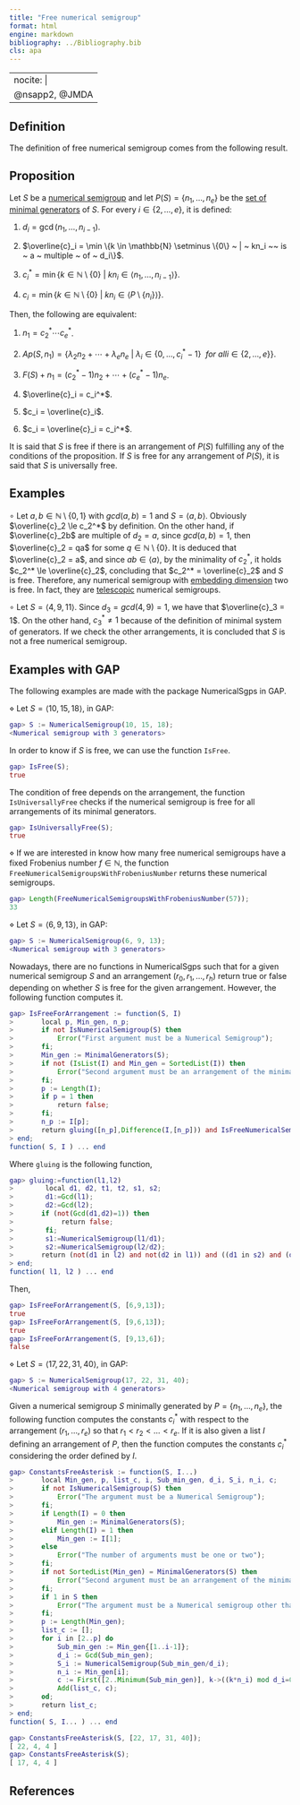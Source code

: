 ```yaml
---
title: "Free numerical semigroup"
format: html
engine: markdown
bibliography: ../Bibliography.bib
cls: apa
---
```


---
nocite: |
  @nsapp2, @JMDA
---

## Definition

The definition of free numerical semigroup comes from the following result.

::: {.callout-note appearance="minimal"}
## Proposition

Let $S$ be a [numerical semigroup](../Basic-concepts/Numerical-semigroup.qmd) and let $P(S) = \{n_1, \ldots, n_e\}$ be the [set of minimal generators](../Basic-concepts/Minimal-set-of-generators.qmd) of $S$. For every $i \in \{2, \ldots, e\}$, it is defined:

1)  $d_i = \gcd(n_1, \ldots, n_{i-1})$.

2)  $\overline{c}_i = \min \{k \in \mathbb{N} \setminus \{0\} ~ | ~ kn_i ~~ is ~ a ~ multiple ~ of ~ d_i\}$.

3)  $c_i^* = \min \{k \in \mathbb{N} \setminus \{0\} ~ | ~ kn_i \in \langle n_1, \ldots, n_{i-1} \rangle\}$.

4)  $c_i = \min \{k \in \mathbb{N} \setminus \{0\} ~ | ~ kn_i \in \langle P \setminus \{n_i\} \rangle\}$.

Then, the following are equivalent:

1)  $n_1 = c_2^* \cdots c_e^*$.

2)  $Ap(S, n_1) = \{\lambda_2n_2 + \cdots + \lambda_e n_e ~ | ~ \lambda_i \in \{0, \ldots, c_i^* - 1 \} ~~ for ~ all i \in \{2, \ldots, e\}\}$.

3)  $F(S) + n_1 = (c_2^* - 1)n_2 + \cdots + (c_e^* - 1)n_e$.

4)  $\overline{c}_i = c_i^*$.

5)  $c_i = \overline{c}_i$.

6)  $c_i = \overline{c}_i = c_i^*$.
:::

It is said that $S$ is free if there is an arrangement of $P(S)$ fulfilling any of the conditions of the proposition. If $S$ is free for any arrangement of $P(S)$, it is said that $S$ is universally free.

## Examples

$\circ$ Let $a,b \in \mathbb{N} \setminus \{0, 1\}$ with $gcd(a,b) = 1$ and $S = \langle a,b \rangle$. Obviously $\overline{c}_2 \le c_2^*$ by definition. On the other hand, if $\overline{c}_2b$ are multiple of $d_2 = a$, since $gcd(a,b) = 1$, then $\overline{c}_2 = qa$ for some $q \in \mathbb{N} \setminus \{0\}$. It is deduced that $\overline{c}_2 = a$, and since $ab \in \langle a \rangle$, by the minimality of $c_2^*$, it holds $c_2^* \le \overline{c}_2$, concluding that $c_2^* = \overline{c}_2$ and $S$ is free. Therefore, any numerical semigroup with [embedding dimension](../Basic-concepts/Embedding-dimension.qmd) two is free. In fact, they are [telescopic](NS-telescopic.qmd) numerical semigroups.

$\circ$ Let $S = \langle 4, 9, 11 \rangle$. Since $d_3 = gcd(4, 9) = 1$, we have that $\overline{c}_3 = 1$. On the other hand, $c_3^* \ne 1$ because of the definition of minimal system of generators. If we check the other arrangements, it is concluded that $S$ is not a free numerical semigroup.

## Examples with GAP

The following examples are made with the package NumericalSgps in GAP.

$\diamond$ Let $S = \langle 10, 15, 18 \rangle$, in GAP:

``` gap
gap> S := NumericalSemigroup(10, 15, 18);
<Numerical semigroup with 3 generators>
```

In order to know if $S$ is free, we can use the function `IsFree`.

``` gap
gap> IsFree(S);
true
```

The condition of free depends on the arrangement, the function `IsUniversallyFree` checks if the numerical semigroup is free for all arrangements of its minimal generators.

``` gap
gap> IsUniversallyFree(S);
true
```

$\diamond$ If we are interested in know how many free numerical semigroups have a fixed Frobenius number $f \in \mathbb{N}$, the function `FreeNumericalSemigroupsWithFrobeniusNumber` returns these numerical semigroups.

``` gap
gap> Length(FreeNumericalSemigroupsWithFrobeniusNumber(57));
33
```

$\diamond$ Let $S = \langle 6, 9, 13 \rangle$, in GAP:

``` gap
gap> S := NumericalSemigroup(6, 9, 13);
<Numerical semigroup with 3 generators>
```

Nowadays, there are no functions in NumericalSgps such that for a given numerical semigroup $S$ and an arrangement $(r_0, r_1, \ldots, r_h)$ return true or false depending on whether $S$ is free for the given arrangement. However, the following function computes it.

``` gap
gap> IsFreeForArrangement := function(S, I)
>       local p, Min_gen, n_p;
>       if not IsNumericalSemigroup(S) then
>           Error("First argument must be a Numerical Semigroup");
>       fi;
>       Min_gen := MinimalGenerators(S);
>       if not (IsList(I) and Min_gen = SortedList(I)) then
>           Error("Second argument must be an arrangement of the minimal system of generators of the first argument");
>       fi;
>       p := Length(I);
>       if p = 1 then 
>           return false; 
>       fi;
>       n_p := I[p];
>       return gluing([n_p],Difference(I,[n_p])) and IsFreeNumericalSemigroup(NumericalSemigroup(Difference(I,[n_p])/Gcd(Difference(I,[n_p]))));
> end;
function( S, I ) ... end
```

Where `gluing` is the following function,

``` gap
gap> gluing:=function(l1,l2)
>        local d1, d2, t1, t2, s1, s2;
>        d1:=Gcd(l1);
>        d2:=Gcd(l2);
>       if (not(Gcd(d1,d2)=1)) then
>            return false;
>        fi;
>        s1:=NumericalSemigroup(l1/d1);
>        s2:=NumericalSemigroup(l2/d2);
>       return (not(d1 in l2) and not(d2 in l1)) and ((d1 in s2) and (d2 in s1));
> end;
function( l1, l2 ) ... end
```

Then,

``` gap
gap> IsFreeForArrangement(S, [6,9,13]);
true
gap> IsFreeForArrangement(S, [9,6,13]);
true
gap> IsFreeForArrangement(S, [9,13,6]);
false
```

$\diamond$ Let $S = \langle 17, 22, 31, 40 \rangle$, in GAP:

``` gap
gap> S := NumericalSemigroup(17, 22, 31, 40);
<Numerical semigroup with 4 generators>
```

Given a numerical semigroup $S$ minimally generated by $P = \{n_1, \ldots, n_e\}$, the following function computes the constants $c_i^*$ with respect to the arrangement $(r_1, \ldots, r_e)$ so that $r_1 < r_2 < \ldots < r_e$. If it is also given a list $I$ defining an arrangement of $P$, then the function computes the constants $c_i^*$ considering the order defined by $I$.

``` gap
gap> ConstantsFreeAsterisk := function(S, I...)
>       local Min_gen, p, list_c, i, Sub_min_gen, d_i, S_i, n_i, c;
>       if not IsNumericalSemigroup(S) then
>           Error("The argument must be a Numerical Semigroup");
>       fi;
>       if Length(I) = 0 then
>           Min_gen := MinimalGenerators(S);
>       elif Length(I) = 1 then
>           Min_gen := I[1];
>       else
>           Error("The number of arguments must be one or two");
>       fi;
>       if not SortedList(Min_gen) = MinimalGenerators(S) then
>           Error("Second argument must be an arrangement of the minimal system of generators of the first argument");
>       fi;
>       if 1 in S then 
>           Error("The argument must be a Numerical semigroup other than N"); 
>       fi;
>       p := Length(Min_gen);
>       list_c := [];
>       for i in [2..p] do
>           Sub_min_gen := Min_gen{[1..i-1]};
>           d_i := Gcd(Sub_min_gen);
>           S_i := NumericalSemigroup(Sub_min_gen/d_i);
>           n_i := Min_gen[i];
>           c := First([2..Minimum(Sub_min_gen)], k->((k*n_i) mod d_i=0) and (k*n_i/d_i in S_i));
>           Add(list_c, c);
>       od;
>       return list_c;
> end;
function( S, I... ) ... end
```

``` gap
gap> ConstantsFreeAsterisk(S, [22, 17, 31, 40]);
[ 22, 4, 4 ]
gap> ConstantsFreeAsterisk(S);
[ 17, 4, 4 ]
```

## References

::: {#refs}

:::
